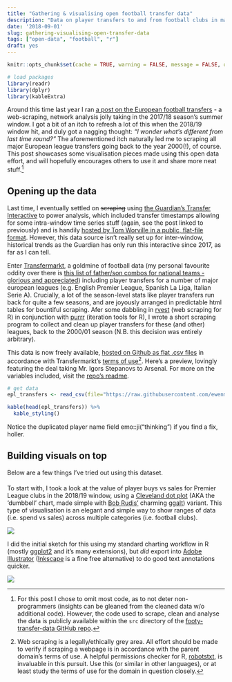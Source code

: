 ```yaml
---
title: "Gathering & visualising open football transfer data"
description: "Data on player transfers to and from football clubs in major European leagues, going back to 2000, with some exploratory visualisation thrown in for good measure."
date: '2018-09-01'
slug: gathering-visualising-open-transfer-data
tags: ["open-data", "football", "r"]
draft: yes
---
```


```r
knitr::opts_chunk$set(cache = TRUE, warning = FALSE, message = FALSE, out.width = '100%', dev = 'svg')

# load packages
library(readr)
library(dplyr)
library(kableExtra)
```

Around this time last year I ran [a post on the European football transfers](https://ewen.io/2017/09/07/unravelling-the-european-football-transfer-window/) - a web-scraping, network analysis jolly taking in the 2017/18 season's summer window. I got a bit of an itch to refresh a lot of this when the 2018/19 window hit, and duly got a nagging thought: *"I wonder what's different from last time round?"* The aforementioned itch naturally led me to scraping all major European league transfers going back to the year 2000(!), of course. This post showcases some visualisation pieces made using this open data effort, and will hopefully encourages others to use it and share more neat stuff.[^scrape]

## Opening up the data

Last time, I eventually settled on ~~scraping~~ using [the Guardian's Transfer Interactive](https://www.theguardian.com/football/ng-interactive/2017/jun/22/transfer-window-2017-every-deal-in-europes-top-five-leagues) to power analysis, which included transfer timestamps allowing for some intra-window time series stuff (again, see the post linked to previously) and is handily [hosted by Tom Worville in a public, flat-file format](https://github.com/Worville/guardian_transfers). However, this data source isn't really set up for inter-window, historical trends as the Guardian has only run this interactive since 2017, as far as I can tell.

Enter [Transfermarkt](https://www.transfermarkt.co.uk/), a goldmine of football data (my personal favourite oddity over there is [this list of father/son combos for national teams - glorious and appreciated](https://www.transfermarkt.co.uk/spieler/vatersohnnationalspieler/statistik)) including player transfers for a number of major european leagues (e.g. English Premier League, Spanish La Liga, Italian Serie A). Crucially, a lot of the season-level stats like player transfers run back for quite a few seasons, and are joyously arranged in predictable html tables for bountiful scraping. Afer some dabbling in [rvest](https://github.com/hadley/rvest) (web scraping for R) in conjunction with [purrr](https://github.com/tidyverse/purrr) (iteration tools for R), I wrote a short scraping program to collect and clean up player transfers for these (and other) leagues, back to the 2000/01 season (N.B. this decision was entirely arbitrary).

This data is now freely available, [hosted on Github as flat .csv files](https://github.com/ewenme/footy-transfer-data/tree/master/data) in accordance with Transfermarkt's [terms of use](https://www.transfermarkt.co.uk/intern/anb)[^legal]. Here's a preview, lovingly featuring the deal taking Mr. Igors Stepanovs to Arsenal. For more on the variables included, visit the [repo's readme](https://github.com/ewenme/footy-transfer-data/blob/master/README.md).

```r
# get data
epl_transfers <- read_csv(file="https://raw.githubusercontent.com/ewenme/footy-transfer-data/master/data/english-premier-league-transfers.csv")

kable(head(epl_transfers)) %>% 
  kable_styling()

```

Notice the duplicated player name field emo::ji("thinking") if you find a fix, holler.

## Building visuals on top

Below are a few things I've tried out using this dataset. 

#### 

To start with, I took a look at the value of player buys vs sales for Premier League clubs in the 2018/19 window, using a [Cleveland dot plot](https://uc-r.github.io/cleveland-dot-plots) (AKA the 'dumbbell' chart, made simple with [Bob Rudis'](https://rud.is/b/) charming [ggalt](https://github.com/hrbrmstr/ggalt)) variant. This type of visualisation is an elegant and simple way to show ranges of data (i.e. spend vs sales) across multiple categories (i.e. football clubs).

![](https://github.com/ewenme/footy-transfer-data/raw/master/figures/premier-league-transfer-spend-2018-web.png)

I did the initial sketch for this using my standard charting workflow in R (mostly [ggplot2](https://ggplot2.tidyverse.org/index.html) and it's many extensions), but *did* export into [Adobe Illustrator](https://www.adobe.com/products/illustrator.html) ([Inkscape](https://inkscape.org/en/) is a fine free alternative) to do good text annotations quicker. 



![](https://github.com/ewenme/footy-transfer-data/raw/master/figures/chelsea-transfers-web.png)

[^scrape]: For this post I chose to omit most code, as to not deter non-programmers (insights can be gleaned from the cleaned data w/o additional code). However, the code used to scrape, clean and analyse the data is publicly available within the `src` directory of the [footy-transfer-data GitHub repo](https://github.com/ewenme/footy-transfer-data).
[^legal]: Web scraping is a legally/ethically grey area. All effort should be made to verify if scraping a webpage is in accordance with the parent domain's terms of use. A helpful permissions checker for R, [robotstxt](https://github.com/ropensci/robotstxt), is invaluable in this pursuit. Use this (or similar in other languages), or at least study the terms of use for the domain in question closely.
